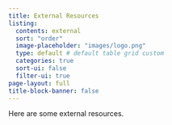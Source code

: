 ```yaml
---
title: External Resources
listing:
  contents: external
  sort: "order"
  image-placeholder: "images/logo.png"
  type: default # default table grid custom
  categories: true
  sort-ui: false
  filter-ui: true
page-layout: full
title-block-banner: false
---
```


Here are some external resources.